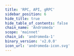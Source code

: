 ```yaml
---
title: 'RPC, API, gRPC'
sidebar_position: 6
hide_title: true
hide_table_of_contents: false
chain_name: 'Andromeda'
scope: 'mainnet'
chain_id: 'andromeda-1'
binary_version: 'v2.0.0'
icon_url: 'andromeda-icon.svg'
---
```



<PageTitle
  iconUrl="img/andromeda-icon.svg"
  title="Andromeda Public Endpoints"
  chainId="andromeda-1"
  version="v2.0.0"
/>

<Endpoints
  api="https://andromeda-api.noders.services"
  rpc="https://andromeda-rpc.noders.services"
  grpc="https://andromeda-grpc.noders.services:443"
  jsonRpc=""
/>
